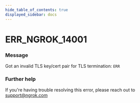 ```yaml
---
hide_table_of_contents: true
displayed_sidebar: docs
---
```



# ERR_NGROK_14001

### Message
Got an invalid TLS key/cert pair for TLS termination: `ERR`

<ErrorDetails error='err_ngrok_14001' />


### Further help
If you're having trouble resolving this error, please reach out to [support@ngrok.com](mailto:support@ngrok.com?subject=Help%20with%20ERR_NGROK_14001)

